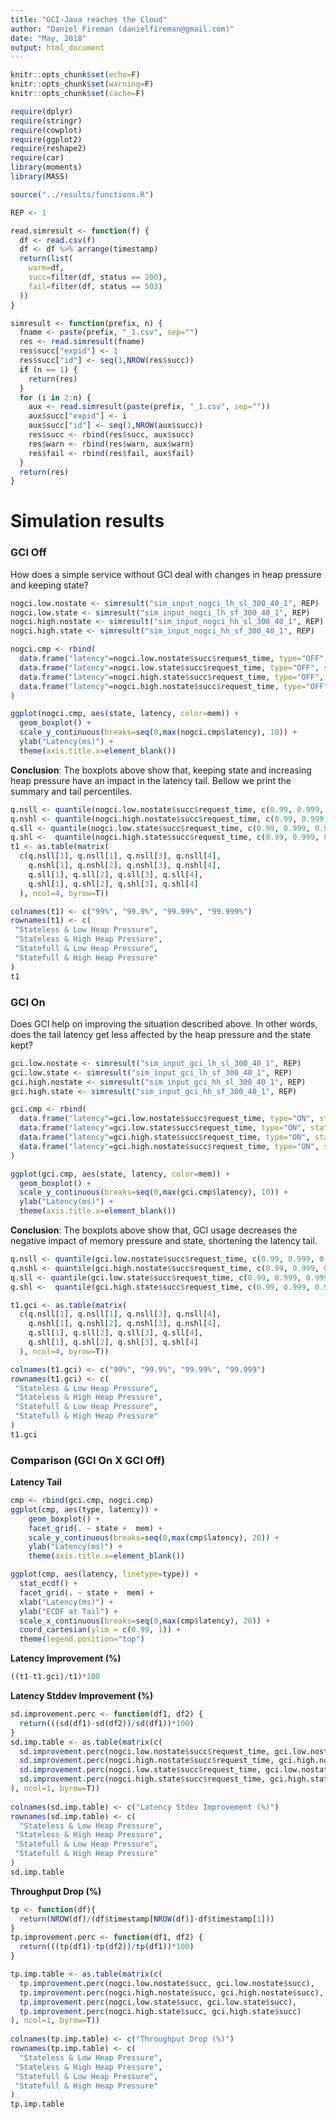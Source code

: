 ```yaml
---
title: "GCI-Java reaches the Cloud"
author: "Daniel Fireman (danielfireman@gmail.com)"
date: "May, 2018"
output: html_document
---
```


```r
knitr::opts_chunk$set(echo=F)
knitr::opts_chunk$set(warning=F)
knitr::opts_chunk$set(cache=F)

require(dplyr)
require(stringr)
require(cowplot)
require(ggplot2)
require(reshape2)
require(car)
library(moments)
library(MASS)

source("../results/functions.R")

REP <- 1

read.simresult <- function(f) {
  df <- read.csv(f)
  df <- df %>% arrange(timestamp)
  return(list(
    warm=df,
    succ=filter(df, status == 200),
    fail=filter(df, status == 503)
  ))
}

simresult <- function(prefix, n) {
  fname <- paste(prefix, "_1.csv", sep="")
  res <- read.simresult(fname)
  res$succ["expid"] <- 1
  res$succ["id"] <- seq(1,NROW(res$succ))
  if (n == 1) {
    return(res)
  }
  for (i in 2:n) {
    aux <- read.simresult(paste(prefix, "_1.csv", sep=""))
    aux$succ["expid"] <- i
    aux$succ["id"] <- seq(1,NROW(aux$succ))
    res$succ <- rbind(res$succ, aux$succ)
    res$warn <- rbind(res$warn, aux$warn)
    res$fail <- rbind(res$fail, aux$fail)
  }
  return(res)
}
```

# Simulation results

### GCI Off

How does a simple service without GCI deal with changes in heap pressure and 
keeping state?

```r
nogci.low.nostate <- simresult("sim_input_nogci_lh_sl_300_40_1", REP)
nogci.low.state <- simresult("sim_input_nogci_lh_sf_300_40_1", REP)
nogci.high.nostate <- simresult("sim_input_nogci_hh_sl_300_40_1", REP)
nogci.high.state <- simresult("sim_input_nogci_hh_sf_300_40_1", REP)
```

```r
nogci.cmp <- rbind(
  data.frame("latency"=nogci.low.nostate$succ$request_time, type="OFF", state="Stateless", mem="Low HP"),
  data.frame("latency"=nogci.low.state$succ$request_time, type="OFF", state="Stateful", mem="Low HP"),
  data.frame("latency"=nogci.high.state$succ$request_time, type="OFF", state="Stateful", mem="High HP"),
  data.frame("latency"=nogci.high.nostate$succ$request_time, type="OFF", state="Stateless", mem="High HP")
)

ggplot(nogci.cmp, aes(state, latency, color=mem)) +
  geom_boxplot() +
  scale_y_continuous(breaks=seq(0,max(nogci.cmp$latency), 10)) +
  ylab("Latency(ms)") +
  theme(axis.title.x=element_blank()) 
```

**Conclusion**: The boxplots above show that, keeping state and increasing heap pressure
have an impact in the latency tail. Bellow we print the summary and tail percentiles.

```r
q.nsll <- quantile(nogci.low.nostate$succ$request_time, c(0.99, 0.999, 0.9999, 0.99999))
q.nshl <- quantile(nogci.high.nostate$succ$request_time, c(0.99, 0.999, 0.9999, 0.99999))
q.sll <- quantile(nogci.low.state$succ$request_time, c(0.99, 0.999, 0.9999, 0.99999))
q.shl <-  quantile(nogci.high.state$succ$request_time, c(0.99, 0.999, 0.9999, 0.99999))
t1 <- as.table(matrix(
  c(q.nsll[1], q.nsll[1], q.nsll[3], q.nsll[4],
    q.nshl[1], q.nshl[2], q.nshl[3], q.nshl[4],
    q.sll[1], q.sll[2], q.sll[3], q.sll[4],
    q.shl[1], q.shl[2], q.shl[3], q.shl[4]
  ), ncol=4, byrow=T))

colnames(t1) <- c("99%", "99.9%", "99.99%", "99.999%")
rownames(t1) <- c(
 "Stateless & Low Heap Pressure",
 "Stateless & High Heap Pressure",
 "Statefull & Low Heap Pressure",
 "Statefull & High Heap Pressure"
)
t1
```

### GCI On

Does GCI help on improving the situation described above. In other words, does the
tail latency get less affected by the heap pressure and the state kept?

```r
gci.low.nostate <- simresult("sim_input_gci_lh_sl_300_40_1", REP)
gci.low.state <- simresult("sim_input_gci_lh_sf_300_40_1", REP)
gci.high.nostate <- simresult("sim_input_gci_hh_sl_300_40_1", REP)
gci.high.state <- simresult("sim_input_gci_hh_sf_300_40_1", REP)
```

```r
gci.cmp <- rbind(
  data.frame("latency"=gci.low.nostate$succ$request_time, type="ON", state="Stateless", mem="Low HP"),
  data.frame("latency"=gci.low.state$succ$request_time, type="ON", state="Stateful", mem="Low HP"),
  data.frame("latency"=gci.high.state$succ$request_time, type="ON", state="Stateful", mem="High HP"),
  data.frame("latency"=gci.high.nostate$succ$request_time, type="ON", state="Stateless", mem="High HP")
)

ggplot(gci.cmp, aes(state, latency, color=mem)) +
  geom_boxplot() +
  scale_y_continuous(breaks=seq(0,max(gci.cmp$latency), 10)) +
  ylab("Latency(ms)") +
  theme(axis.title.x=element_blank()) 
```

**Conclusion**: The boxplots above show that, GCI usage decreases the negative
impact of memory pressure and state, shortening the latency tail.

```r
q.nsll <- quantile(gci.low.nostate$succ$request_time, c(0.99, 0.999, 0.9999, 0.99999))
q.nshl <- quantile(gci.high.nostate$succ$request_time, c(0.99, 0.999, 0.9999, 0.99999))
q.sll <- quantile(gci.low.state$succ$request_time, c(0.99, 0.999, 0.9999, 0.99999))
q.shl <-  quantile(gci.high.state$succ$request_time, c(0.99, 0.999, 0.9999, 0.99999))

t1.gci <- as.table(matrix(
  c(q.nsll[1], q.nsll[1], q.nsll[3], q.nsll[4],
    q.nshl[1], q.nshl[2], q.nshl[3], q.nshl[4],
    q.sll[1], q.sll[2], q.sll[3], q.sll[4],
    q.shl[1], q.shl[2], q.shl[3], q.shl[4]
  ), ncol=4, byrow=T))

colnames(t1.gci) <- c("99%", "99.9%", "99.99%", "99.999")
rownames(t1.gci) <- c(
 "Stateless & Low Heap Pressure",
 "Stateless & High Heap Pressure",
 "Statefull & Low Heap Pressure",
 "Statefull & High Heap Pressure"
)
t1.gci
```

### Comparison (GCI On X GCI Off)

**Latency Tail**

```r
cmp <- rbind(gci.cmp, nogci.cmp)
ggplot(cmp, aes(type, latency)) +
    geom_boxplot() +
    facet_grid(. ~ state +  mem) +
    scale_y_continuous(breaks=seq(0,max(cmp$latency), 20)) +
    ylab("Latency(ms)") +
    theme(axis.title.x=element_blank())

ggplot(cmp, aes(latency, linetype=type)) +
  stat_ecdf() +
  facet_grid(. ~ state +  mem) +
  xlab("Latency(ms)") +
  ylab("ECDF at Tail") +
  scale_x_continuous(breaks=seq(0,max(cmp$latency), 20)) +
  coord_cartesian(ylim = c(0.99, 1)) +
  theme(legend.position="top")
```

**Latency Improvement (%)**

```r
((t1-t1.gci)/t1)*100
```

**Latency Stddev Improvement (%)**

```r
sd.improvement.perc <- function(df1, df2) {
  return(((sd(df1)-sd(df2))/sd(df1))*100)
}
sd.imp.table <- as.table(matrix(c(
  sd.improvement.perc(nogci.low.nostate$succ$request_time, gci.low.nostate$succ$request_time),
  sd.improvement.perc(nogci.high.nostate$succ$request_time, gci.high.nostate$succ$request_time),
  sd.improvement.perc(nogci.low.state$succ$request_time, gci.low.nostate$succ$request_time),
  sd.improvement.perc(nogci.high.state$succ$request_time, gci.high.state$succ$request_time)
), ncol=1, byrow=T))
  
colnames(sd.imp.table) <- c("Latency Stdev Improvement (%)")
rownames(sd.imp.table) <- c(
  "Stateless & Low Heap Pressure",
 "Stateless & High Heap Pressure",
 "Statefull & Low Heap Pressure",
 "Statefull & High Heap Pressure"
)
sd.imp.table
```

**Throughput Drop (%)**

```r
tp <- function(df){
  return(NROW(df)/(df$timestamp[NROW(df)]-df$timestamp[1]))
}
tp.improvement.perc <- function(df1, df2) {
  return(((tp(df1)-tp(df2))/tp(df1))*100)
}

tp.imp.table <- as.table(matrix(c(
  tp.improvement.perc(nogci.low.nostate$succ, gci.low.nostate$succ),
  tp.improvement.perc(nogci.high.nostate$succ, gci.high.nostate$succ),
  tp.improvement.perc(nogci.low.state$succ, gci.low.state$succ),
  tp.improvement.perc(nogci.high.state$succ, gci.high.state$succ)
), ncol=1, byrow=T))
  
colnames(tp.imp.table) <- c("Throughput Drop (%)")
rownames(tp.imp.table) <- c(
  "Stateless & Low Heap Pressure",
 "Stateless & High Heap Pressure",
 "Statefull & Low Heap Pressure",
 "Statefull & High Heap Pressure"
)
tp.imp.table
```
